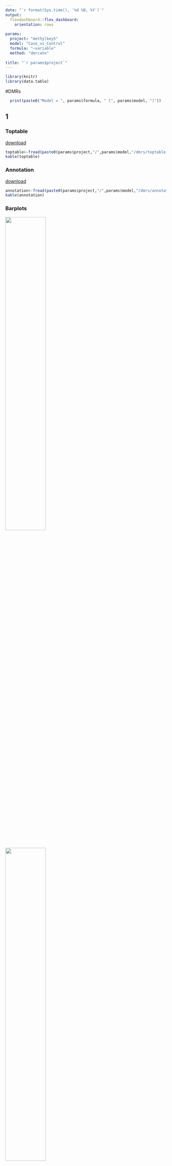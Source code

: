 ```yaml
---
date: "`r format(Sys.time(), '%d %B, %Y')`"
output: 
  flexdashboard::flex_dashboard:
    orientation: rows
    
params:
  project: "methylkey5"
  model: "Case_vs_Control"
  formula: "~variable"
  method: "dmrcate"
  
title: "`r params$project`"
---
```

  
  
```r
library(knitr)
library(data.table)
```

#DMRs

```r
  print(paste0("Model = ", params$formula, " [", params$model, "]"))
```

## 1  {.tabset .tabset-fade .tabset-pills}

### Toptable

[ download ](`r params$project`/`r params$model`/dmrs/toptable.txt)

```r
toptable<-fread(paste0(params$project,"/",params$model,"/dmrs/toptable.txt"), header=T,nrows=100)
kable(toptable)

```

### Annotation

[ download ](`r params$project`/`r params$model`/dmrs/annotated.txt)

```r
annotation<-fread(paste0(params$project,"/",params$model,"/dmrs/annotated.txt"), header=T,nrows=100)
kable(annotation)

```

### Barplots

[ ![](`r params$project`/`r params$model`/dmrs/genes_barplot.jpg){ width=50% } ](`r params$project`/`r params$model`/dmrs/genes_barplot.jpg)

[ ![](`r params$project`/`r params$model`/dmrs/cpgi_barplot.jpg){ width=50% } ](`r params$project`/`r params$model`/dmrs/cpgi_barplot.jpg)


